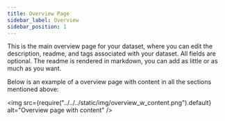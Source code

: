 ```yaml
---
title: Overview Page
sidebar_label: Overview
sidebar_position: 1
---
```


This is the main overview page for your dataset, where you can edit the description, readme, and tags associated with your dataset. All fields are optional.
The readme is rendered in markdown, you can add as little or as much as you want.

Below is an example of a overview page with content in all the sections mentioned above:

<img
  src={require("../../../static/img/overview_w_content.png").default}
  alt="Overview page with content"
/>

